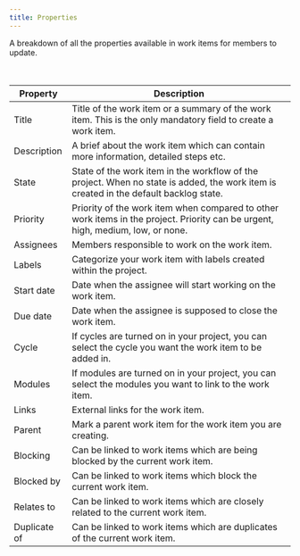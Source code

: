 ```yaml
---
title: Properties
---
```

A breakdown of all the properties available in work items for members to update. &nbsp;&nbsp;&nbsp;&nbsp;&nbsp;&nbsp;&nbsp;&nbsp;&nbsp;&nbsp;&nbsp;&nbsp;&nbsp;&nbsp;&nbsp;&nbsp;&nbsp;&nbsp;&nbsp;&nbsp;&nbsp;&nbsp;&nbsp;&nbsp;&nbsp;&nbsp;&nbsp;&nbsp;&nbsp;&nbsp;&nbsp;&nbsp;&nbsp;&nbsp;&nbsp;&nbsp;&nbsp;&nbsp;&nbsp;&nbsp;&nbsp;&nbsp;&nbsp;&nbsp;&nbsp;&nbsp;&nbsp;&nbsp;&nbsp;&nbsp;&nbsp;&nbsp;&nbsp;&nbsp;&nbsp;&nbsp;&nbsp;&nbsp;&nbsp;&nbsp;&nbsp;&nbsp;&nbsp;&nbsp;&nbsp;&nbsp;&nbsp;&nbsp;&nbsp;&nbsp;&nbsp;&nbsp;&nbsp;&nbsp;&nbsp;&nbsp;&nbsp;&nbsp;&nbsp;&nbsp;&nbsp;&nbsp;&nbsp;&nbsp;&nbsp;&nbsp;&nbsp;&nbsp;&nbsp;&nbsp;&nbsp;&nbsp;&nbsp;&nbsp;&nbsp;&nbsp;&nbsp;&nbsp;&nbsp;&nbsp;&nbsp;&nbsp;&nbsp;&nbsp;&nbsp;&nbsp;&nbsp;&nbsp;&nbsp;&nbsp;&nbsp;&nbsp;&nbsp;&nbsp;&nbsp;&nbsp;&nbsp;&nbsp;&nbsp;&nbsp;&nbsp;&nbsp;&nbsp;&nbsp;&nbsp;&nbsp;&nbsp;&nbsp;&nbsp;&nbsp;&nbsp;&nbsp;&nbsp;&nbsp;&nbsp;&nbsp;&nbsp;&nbsp;&nbsp;&nbsp;&nbsp;&nbsp;&nbsp;&nbsp;&nbsp;&nbsp;&nbsp;&nbsp;&nbsp;&nbsp;&nbsp;&nbsp;&nbsp;&nbsp;&nbsp;&nbsp;&nbsp;&nbsp;&nbsp;&nbsp;&nbsp;

| Property       | Description                                                                                                                  |
| -------------- | ---------------------------------------------------------------------------------------------------------------------------- |
| Title          | Title of the work item or a summary of the work item. This is the only mandatory field to create a work item.                          |
| Description    | A brief about the work item which can contain more information, detailed steps etc.                                             |
| State          | State of the work item in the workflow of the project. When no state is added, the work item is created in the default backlog state. |
| Priority       | Priority of the work item when compared to other work items in the project. Priority can be urgent, high, medium, low, or none.     |
| Assignees      | Members responsible to work on the work item.                                                                                    |
| Labels         | Categorize your work item with labels created within the project.                                                                |
| Start date     | Date when the assignee will start working on the work item.                                                                      |
| Due date       | Date when the assignee is supposed to close the work item.                                                                       |
| Cycle          | If cycles are turned on in your project, you can select the cycle you want the work item to be added in.                          |
| Modules        | If modules are turned on in your project, you can select the modules you want to link to the work item.                           |
| Links          | External links for the work item.                                                                                                |
| Parent         | Mark a parent work item for the work item you are creating.                                                                          |
| Blocking       | Can be linked to work items which are being blocked by the current work item.                                                        |
| Blocked by     | Can be linked to work items which block the current work item.                                                                       |
| Relates to     | Can be linked to work items which are closely related to the current work item.                                                      |
| Duplicate of   | Can be linked to work items which are duplicates of the current work item.                                                           |
